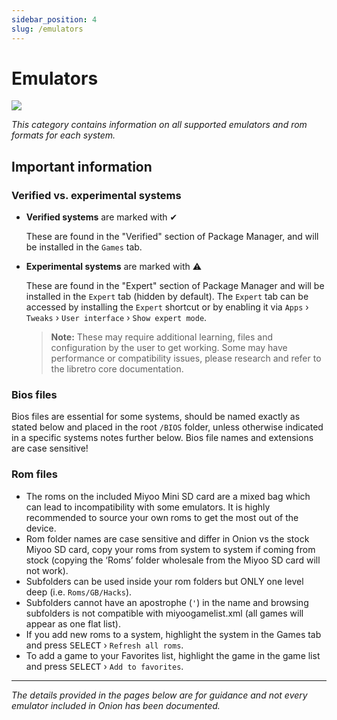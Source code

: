 ```yaml
---
sidebar_position: 4
slug: /emulators
---
```




# Emulators

*![](https://user-images.githubusercontent.com/98862735/177056342-dbdd3c7f-30de-4669-945a-d5e5d330b7ab.png)*


*This category contains information on all supported emulators and rom formats for each system.*


## Important information


### Verified vs. experimental systems

- **Verified systems** are marked with ✔

  These are found in the "Verified" section of Package Manager, and will be installed in the `Games` tab.

- **Experimental systems** are marked with ⚠

  These are found in the "Expert" section of Package Manager and will be installed in the `Expert` tab (hidden by default). The `Expert` tab can be accessed by installing the `Expert` shortcut or by enabling it via `Apps` › `Tweaks` › `User interface` › `Show expert mode`.

  > **Note:** These may require additional learning, files and configuration by the user to get working. Some may have performance or compatibility issues, please research and refer to the libretro core documentation.


### Bios files

Bios files are essential for some systems, should be named exactly as stated below and placed in the root `/BIOS` folder, unless otherwise indicated in a specific systems notes further below. Bios file names and extensions are case sensitive!


### Rom files

* The roms on the included Miyoo Mini SD card are a mixed bag which can lead to incompatibility with some emulators. It is highly recommended to source your own roms to get the most out of the device.
* Rom folder names are case sensitive and differ in Onion vs the stock Miyoo SD card, copy your roms from system to system if coming from stock (copying the ‘Roms’ folder wholesale from the Miyoo SD card will not work).
* Subfolders can be used inside your rom folders but ONLY one level deep (i.e. `Roms/GB/Hacks`). 
* Subfolders cannot have an apostrophe (`'`) in the name and browsing subfolders is not compatible with miyoogamelist.xml (all games will appear as one flat list). 
* If you add new roms to a system, highlight the system in the Games tab and press <kbd>SELECT</kbd> › `Refresh all roms`. 
* To add a game to your Favorites list, highlight the game in the game list and press <kbd>SELECT</kbd> › `Add to favorites`.

---

*The details provided in the pages below are for guidance and not every emulator included in Onion has been documented.*

<DocCardList/>
